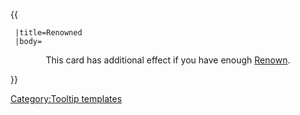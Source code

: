 {{ {{{1|Tooltip hover box}}}
  |title=Renowned
  |body=<center>This card has additional effect if you have enough [[Renown]].
</center>
}}<noinclude>[[Category:Tooltip templates]]</noinclude>